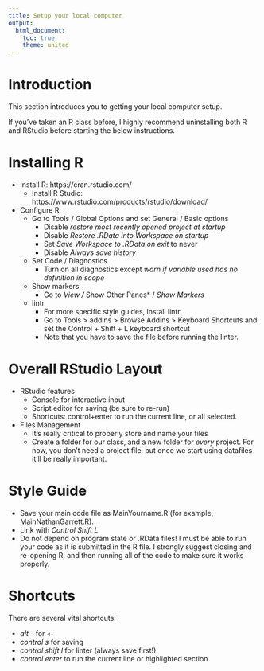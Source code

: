 ```yaml
---
title: Setup your local computer
output: 
  html_document:
    toc: true
    theme: united
---
```


# Introduction

This section introduces you to getting your local computer setup.

If you've taken an R class before, I highly recommend uninstalling both R and RStudio before starting the below instructions.


# Installing R

- Install R: https://cran.rstudio.com/
  - Install R Studio: https://www.rstudio.com/products/rstudio/download/
- Configure R
  - Go to Tools / Global Options and set General / Basic options
    -  Disable *restore most recently opened project at startup*
    -  Disable *Restore .RData into Workspace on startup*
    -  Set *Save Workspace to .RData on exit* to never
    -  Disable *Always save history*
  - Set Code / Diagnostics
    -  Turn on all diagnostics except *warn if variable used has no definition in scope*
  - Show markers
    - Go to *View / *Show Other Panes* / *Show Markers*
  - lintr
    - For more specific style guides, install lintr
    - Go to  Tools > addins > Browse Addins > Keyboard Shortcuts and set the Control + Shift + L keyboard shortcut
    - Note that you have to save the file before running the linter. 



# Overall RStudio Layout

- RStudio features
  - Console for interactive input
  - Script editor for saving (be sure to re-run)
  - Shortcuts: control+enter to run the current line, or all selected.
- Files Management
  - It's really critical to properly store and name your files
  - Create a folder for our class, and a new folder for *every* project. For now, you don't need a project file, but once we start using datafiles it'll be really important.


# Style Guide

- Save your main code file as MainYourname.R (for example, MainNathanGarrett.R).
- Link with *Control Shift L* 
- Do not depend on program state or .RData files! I must be able to run your code as it is submitted in the R file. I strongly suggest closing and re-opening R, and then running all of the code to make sure it works properly.


# Shortcuts

There are several vital shortcuts:

- *alt -* for `<-` 
- *control s* for saving 
- *control shift l* for linter (always save first!)
- *control enter* to run the current line or highlighted section


